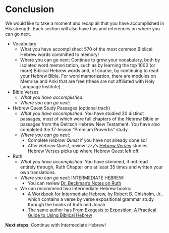 # Conclusion {-}

We would like to take a moment and recap all that you have accomplished in His strength.  Each section will also have tips and references on where you can go next.

* Vocabulary
    * What you have accomplished: 570 of the most common Biblical Hebrew words committed to memory!
    * Where you can go next: Continue to grow your vocabulary, both by isolated word memorization, such as by learning the top 1000 (or more) Biblical Hebrew words and, of course, by continuing to read your Hebrew Bible.  For word memorization, there are modules on Memrise and Anki that are free (these are not affiliated with Holy Language Institute)
* Bible Verses
    * _What you have accomplished_:
    * _Where you can go next_:
* Hebrew Quest Study Passages (optional track)
    * _What you have accomplished_: You have studied 20 distinct passages, most of which were full chapters of the Hebrew Bible or passages from the Delitsch Hebrew New Testament.  You have also completed the 17-lesson "Premium Proverbs" study.
    * _Where you can go next_:
        * Complete _Hebrew Quest_ if you have not already done so!
        * After _Hebrew Quest_, review Izzy's [Hebrew Verses](https://holylanguage.com/verses.html) studies.  Hebrew Verses picks up where Hebrew Quest left off.
* Ruth
    * _What you have accomplished_: You have skimmed, if not read entirely through, Ruth Chapter one at least 35 times and written your own translations.
    * _Where you can go next_: INTERMEDIATE HEBREW!
        * You can review [Dr. Beckman's Notes on Ruth](./images/00_Ruth_notes.pdf){target="_blank"}
    * We can recommend two Intermediate Hebrew books:
        * [A Workbook for Intermediate Hebrew](https://www.amazon.com/gp/product/0825423902/&tag=holylanginst-20){target="_blank"}, by Robert B. Chisholm, Jr., which contains a verse by verse expositional grammar study through the books of Ruth and Jonah
        * The same author has [From Exegesis to Exposition: A Practical Guide to Using Biblical Hebrew](https://www.amazon.com/gp/product/B009UOG4N4/&tag=holylanginst-20){target="_blank"}




**Next steps**: Continue with Intermediate Hebrew!




